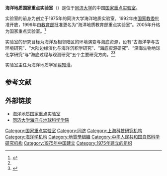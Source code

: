 '''海洋地质国家重点实验室'''（{{lang-en|State Key Laboratory of Marine Geology}}）是位于[[同济大学|同济大学]]的中国[[国家重点实验室|国家重点实验室]]。

实验室的前身为创立于1975年的同济大学海洋地质实验室。1992年由[[国家教委|国家教委]]批准开放，1999年由[[中华人民共和国教育部|教育部]]批准更名为“海洋地质教育部重点实验室”。2005年升格为国家重点实验室。<ref name="sina">{{cite web|url=http://tech.sina.com.cn/d/2008-09-03/11502432504.shtml|title=探访同济大学海洋地质国家重点实验室|date=2008-09-03|work=新浪|accessdate=2012-01-08|archive-date=2016-03-04|archive-url=https://web.archive.org/web/20160304201540/http://tech.sina.com.cn/d/2008-09-03/11502432504.shtml|dead-url=no}}</ref>

实验室的研究目标为海洋及相邻陆区的环境演变与海底资源，设有“古海洋学与古环境研究”、“大陆边缘演化与海洋沉积学研究”、“海底资源研究”、“深海生物地球化学研究”与“海底过程与观测研究”五个主要研究方向。<ref name="sina" /><ref>{{cite web|url=http://mlab.tongji.edu.cn/main/index.php?option=com_content&view=article&id=59&Itemid=98&lang=zh|title=研究方向|work=海洋地质国家重点实验室|deadurl=yes|archiveurl=https://web.archive.org/web/20110902163602/http://mlab.tongji.edu.cn/main/index.php?option=com_content&view=article&id=59&Itemid=98&lang=zh|archivedate=2011-09-02}}</ref>

实验室主任为海洋地质学家[[翦知湣|翦知湣]]。

== 参考文献 ==
{{Reflist}}

== 外部链接 ==
* [http://mlab.tongji.edu.cn/ 海洋地质国家重点实验室] {{Wayback|url=http://mlab.tongji.edu.cn/ |date=20081204143623 }}
* [http://mgg.tongji.edu.cn/main/ 同济大学海洋与地球科学学院] {{Wayback|url=http://mgg.tongji.edu.cn/main/ |date=20120112030510 }}

[[Category:国家重点实验室|Category:国家重点实验室]]
[[Category:同济|Category:同济]]
[[Category:上海科技研究机构|Category:上海科技研究机构]]
[[Category:海洋学机构|Category:海洋学机构]]
[[Category:地質學組織|Category:地質學組織]]
[[Category:中华人民共和国自然科学研究机构|Category:中华人民共和国自然科学研究机构]]
[[Category:1975年中国建立|Category:1975年中国建立]]
[[Category:1975年建立的组织|Category:1975年建立的组织]]